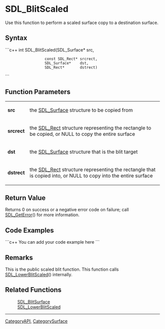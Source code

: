 
= SDL_BlitScaled =
Use this function to perform a scaled surface copy to a destination surface.


== Syntax ==
```c++
int SDL_BlitScaled(SDL_Surface*    src,
                   const SDL_Rect* srcrect,
                   SDL_Surface*    dst,
                   SDL_Rect*       dstrect)
```

== Function Parameters ==
{|
|'''src'''
|the [[SDL_Surface]] structure to be copied from
|-
|'''srcrect'''
|the [[SDL_Rect]] structure representing the rectangle to be copied, or NULL to copy the entire surface
|-
|'''dst'''
|the [[SDL_Surface]] structure that is the blit target
|-
|'''dstrect'''
|the [[SDL_Rect]] structure representing the rectangle that is copied into, or NULL to copy into the entire surface
|}

== Return Value ==
Returns 0 on success or a negative error code on failure; call [[SDL_GetError]]() for more information.

== Code Examples ==
```c++
You can add your code example here
```

== Remarks ==
This is the public scaled blit function.  This function calls [[SDL_LowerBlitScaled]]() internally.

== Related Functions ==
:[[SDL_BlitSurface]]
:[[SDL_LowerBlitScaled]]

----
[[CategoryAPI]], [[CategorySurface]]
